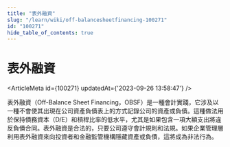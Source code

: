```yaml
---
title: "表外融資"
slug: "/learn/wiki/off-balancesheetfinancing-100271"
id: "100271"
hide_table_of_contents: true
---
```



# 表外融資

<ArticleMeta id={100271} updatedAt={'2023-09-26 13:58:47'} />
<div className='border-solid border-b border-t-0 my-4 border-[var(--ifm-color-gray-300)]' />

表外融資（Off-Balance Sheet Financing，OBSF）是一種會計實踐，它涉及以一種不會使其出現在公司資產負債表上的方式記錄公司的資產或負債。這種做法用於保持債務資本（D/E）和槓桿比率的低水平，尤其是如果包含一項大額支出將違反負債合同。表外融資是合法的，只要公司遵守會計規則和法規。如果企業管理層利用表外融資來向投資者和金融監管機構隱藏資產或負債，這將成為非法行為。
